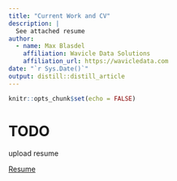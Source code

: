```yaml
---
title: "Current Work and CV"
description: |
  See attached resume
author:
  - name: Max Blasdel
    affiliation: Wavicle Data Solutions
    affiliation_url: https://wavicledata.com
date: "`r Sys.Date()`"
output: distill::distill_article
---
```


```r
knitr::opts_chunk$set(echo = FALSE)
```

# TODO 
upload resume

[Resume](www/index.html)

